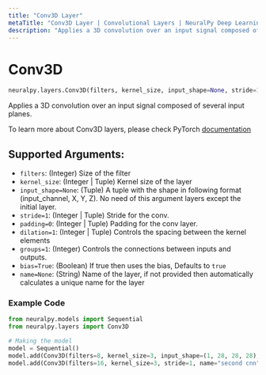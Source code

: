 ```yaml
---
title: "Conv3D Layer"
metaTitle: "Conv3D Layer | Convolutional Layers | NeuralPy Deep Learning Library"
description: "Applies a 3D convolution over an input signal composed of several input planes."
---
```

# Conv3D

```python
neuralpy.layers.Conv3D(filters, kernel_size, input_shape=None, stride=1, padding=0, dilation=1, groups=1, bias=True, name=None)
```

Applies a 3D convolution over an input signal composed of several input planes.

To learn more about Conv3D layers, please check PyTorch [documentation](https://pytorch.org/docs/stable/nn.html#conv3d)

## Supported Arguments:

  - `filters`: (Integer) Size of the filter
  - `kernel_size`: (Integer | Tuple) Kernel size of the layer
  - `input_shape=None`: (Tuple) A tuple with the shape in following format (input_channel, X, Y, Z). No need of this argument layers except the initial layer.
  - `stride=1`: (Integer | Tuple) Stride for the conv.
  - `padding=0`: (Integer | Tuple) Padding for the conv layer.
  - `dilation=1`: (Integer | Tuple) Controls the spacing between the kernel elements
  - `groups=1`: (Integer) Controls the connections between inputs and outputs.
  - `bias=True`: (Boolean) If true then uses the bias, Defaults to `true`
  - `name=None`: (String) Name of the layer, if not provided then automatically calculates a unique name for the layer

### Example Code

```python
from neuralpy.models import Sequential
from neuralpy.layers import Conv3D

# Making the model
model = Sequential()
model.add(Conv3D(filters=8, kernel_size=3, input_shape=(1, 28, 28, 28), stride=1, name="first cnn"))
model.add(Conv3D(filters=16, kernel_size=3, stride=1, name="second cnn"))
```

